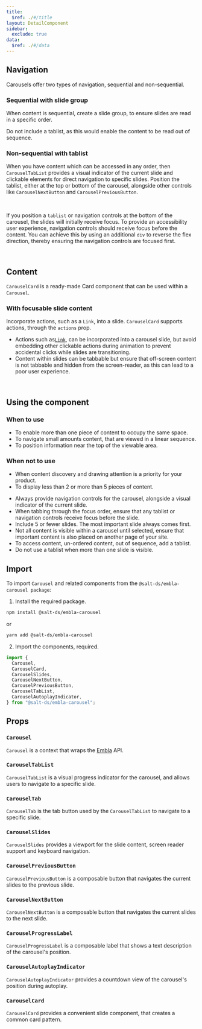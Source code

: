 ```yaml
---
title:
  $ref: ./#/title
layout: DetailComponent
sidebar:
  exclude: true
data:
  $ref: ./#/data
---
```


## Navigation

Carousels offer two types of navigation, sequential and non-sequential.

### Sequential with slide group

When content is sequential, create a slide group, to ensure slides are read in a specific order.

<GuidanceCallout type="positive" customPillText="Best practices">
  Do not include a tablist, as this would enable the content to be read out of
  sequence.
</GuidanceCallout>

<LivePreview componentName="carousel" exampleName="Basic" />
<br />

### Non-sequential with tablist

When you have content which can be accessed in any order, then `CarouselTabList` provides a visual indicator of the current slide and clickable elements for direct navigation to specific slides. Position the tablist, either at the top or bottom of the carousel, alongside other controls like `CarouselNextButton` and `CarouselPreviousButton`.

<LivePreview componentName="carousel" exampleName="TabListTop" />
<br />

If you position a `tablist` or navigation controls at the bottom of the carousel, the slides will initially receive focus. To provide an accessibility user experience, navigation controls should receive focus before the content. You can achieve this by using an additional `div` to reverse the flex direction, thereby ensuring the navigation controls are focused first.

<LivePreview componentName="carousel" exampleName="TabListBottom" />
<br />

## Content

`CarouselCard` is a ready-made Card component that can be used within a `Carousel`.

<LivePreview componentName="carousel" exampleName="Card" />

### With focusable slide content

Incorporate actions, such as a `Link`, into a slide. `CarouselCard` supports actions, through the `actions` prop.

<GuidanceCallout type="positive" customPillText="Best practices">

- Actions such as[`Link`](../link), can be incorporated into a carousel slide, but avoid embedding other clickable actions during animation to prevent accidental clicks while slides are transitioning.
- Content within slides can be tabbable but ensure that off-screen content is not tabbable and hidden from the screen-reader, as this can lead to a poor user experience.

</GuidanceCallout>

<LivePreview componentName="carousel" exampleName="CardActions" />
<br />

## Using the component

### When to use

- To enable more than one piece of content to occupy the same space.
- To navigate small amounts content, that are viewed in a linear sequence.
- To position information near the top of the viewable area.

### When not to use

- When content discovery and drawing attention is a priority for your product.
- To display less than 2 or more than 5 pieces of content.

<GuidanceCallout type="positive" customPillText="Best practices">

- Always provide navigation controls for the carousel, alongside a visual indicator of the current slide.
- When tabbing through the focus order, ensure that any tablist or navigation controls receive focus before the slide.
- Include 5 or fewer slides. The most important slide always comes first.
- Not all content is visible within a carousel until selected, ensure that important content is also placed on another page of your site.
- To access content, un-ordered content, out of sequence, add a tablist.
- Do not use a tablist when more than one slide is visible.

</GuidanceCallout>

## Import

To import `Carousel` and related components from the `@salt-ds/embla-carousel package`:

1. Install the required package.

```bash
npm install @salt-ds/embla-carousel
```

or

```bash
yarn add @salt-ds/embla-carousel
```

2. Import the components, required.

```js
import {
  Carousel,
  CarouselCard,
  CarouselSlides,
  CarouselNextButton,
  CarouselPreviousButton,
  CarouselTabList,
  CarouselAutoplayIndicator,
} from "@salt-ds/embla-carousel";
```

## Props

### `Carousel`

`Carousel` is a context that wraps the [Embla](https://www.embla-carousel.com/) API.

<PropsTable packageName="embla-carousel" componentName="Carousel" />

### `CarouselTabList`

`CarouselTabList` is a visual progress indicator for the carousel, and allows users to navigate to a specific slide.

<PropsTable packageName="embla-carousel" componentName="CarouselTabList" />

### `CarouselTab`

`CarouselTab` is the tab button used by the `CarouselTabList` to navigate to a specific slide.

<PropsTable packageName="embla-carousel" componentName="CarouselTab" />

### `CarouselSlides`

`CarouselSlides` provides a viewport for the slide content, screen reader support and keyboard navigation.

<PropsTable packageName="embla-carousel" componentName="CarouselSlides" />

### `CarouselPreviousButton`

`CarouselPreviousButton` is a composable button that navigates the current slides to the previous slide.

<PropsTable
  packageName="embla-carousel"
  componentName="CarouselPreviousButton"
/>

### `CarouselNextButton`

`CarouselNextButton` is a composable button that navigates the current slides to the next slide.

<PropsTable packageName="embla-carousel" componentName="CarouselNextButton" />

### `CarouselProgressLabel`

`CarouselProgressLabel` is a composable label that shows a text description of the carousel's position.

<PropsTable
  packageName="embla-carousel"
  componentName="CarouselProgressLabel"
/>

### `CarouselAutoplayIndicator`

`CarouselAutoplayIndicator` provides a countdown view of the carousel's position during autoplay.

<PropsTable
  packageName="embla-carousel"
  componentName="CarouselAutoplayIndicator"
/>

### `CarouselCard`

`CarouselCard` provides a convenient slide component, that creates a common card pattern.

<PropsTable packageName="embla-carousel" componentName="CarouselCard" />
